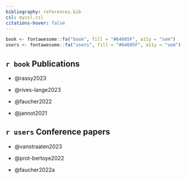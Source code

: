 ```yaml
---
bibliography: references.bib
csl: mycsl.csl
citations-hover: false
---
```


```r
book <- fontawesome::fa("book", fill = "#64605F", a11y = "sem")
users <- fontawesome::fa("users", fill = "#64605F", a11y = "sem")
```


## `r book` Publications

-   @rassy2023

-   @rives-lange2023

-   @faucher2022

-   @jannot2021

## `r users` Conference papers

-   @vanstraaten2023

-   @prot-bertoye2022

-   @faucher2022a

